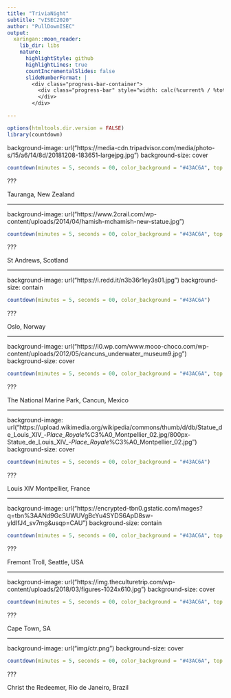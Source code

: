 ```yaml
---
title: "TriviaNight"
subtitle: "vISEC2020"
author: "PullDownISEC"
output:
  xaringan::moon_reader:
    lib_dir: libs
    nature:
      highlightStyle: github
      highlightLines: true
      countIncrementalSlides: false
      slideNumberFormat: |
        <div class="progress-bar-container">
          <div class="progress-bar" style="width: calc(%current% / %total% * 100%);">
          </div>
        </div>

---
```


```r
options(htmltools.dir.version = FALSE)
library(countdown)
```


background-image: url("https://media-cdn.tripadvisor.com/media/photo-s/15/a6/14/8d/20181208-183651-largejpg.jpg")
background-size: cover

```r
countdown(minutes = 5, seconds = 00, color_background = "#43AC6A", top = TRUE, left = TRUE)
```


???

Tauranga, New Zealand

---

background-image: url("https://www.2crail.com/wp-content/uploads/2014/04/hamish-mchamish-new-statue.jpg")


```r
countdown(minutes = 5, seconds = 00, color_background = "#43AC6A", top = TRUE, left = TRUE)
```


???

St Andrews, Scotland

---

background-image: url("https://i.redd.it/n3b36r1ey3s01.jpg")
background-size: contain

```r
countdown(minutes = 5, seconds = 00, color_background = "#43AC6A")
```


???

Oslo, Norway

---

background-image: url("https://i0.wp.com/www.moco-choco.com/wp-content/uploads/2012/05/cancuns_underwater_museum9.jpg")
background-size: cover

```r
countdown(minutes = 5, seconds = 00, color_background = "#43AC6A", top = TRUE, left = TRUE)
```


???

The National Marine Park, Cancun, Mexico

---

background-image: url("https://upload.wikimedia.org/wikipedia/commons/thumb/d/db/Statue_de_Louis_XIV_-_Place_Royale_%C3%A0_Montpellier_02.jpg/800px-Statue_de_Louis_XIV_-_Place_Royale_%C3%A0_Montpellier_02.jpg")
background-size: cover

```r
countdown(minutes = 5, seconds = 00, color_background = "#43AC6A")
```


???

Louis XIV Montpellier, France

---


background-image: url("https://encrypted-tbn0.gstatic.com/images?q=tbn%3AANd9GcSUWUVgBcYu4SYDS6ApD8sw-yldIfJ4_sv7mg&usqp=CAU")
background-size: contain

```r
countdown(minutes = 5, seconds = 00, color_background = "#43AC6A", top = TRUE, left = TRUE)
```


???

Fremont Troll, Seattle, USA

---

background-image: url("https://img.theculturetrip.com/wp-content/uploads/2018/03/figures-1024x610.jpg")
background-size: cover

```r
countdown(minutes = 5, seconds = 00, color_background = "#43AC6A", top = TRUE)
```


???

Cape Town, SA

---


background-image: url("img/ctr.png")
background-size: cover

```r
countdown(minutes = 5, seconds = 00, color_background = "#43AC6A", top = TRUE, left = TRUE)
```


???

Christ the Redeemer, Rio de Janeiro, Brazil


